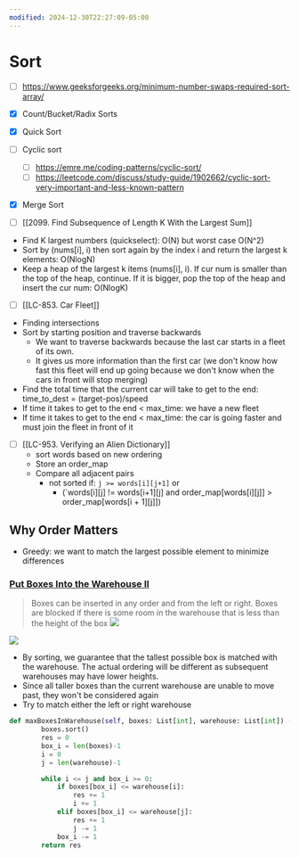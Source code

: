 ```yaml
---
modified: 2024-12-30T22:27:09-05:00
---
```

# Sort
- [ ] https://www.geeksforgeeks.org/minimum-number-swaps-required-sort-array/
- [x] Count/Bucket/Radix Sorts
- [x] Quick Sort
- [ ] Cyclic sort
	- [ ] https://emre.me/coding-patterns/cyclic-sort/
	- [ ] https://leetcode.com/discuss/study-guide/1902662/cyclic-sort-very-important-and-less-known-pattern
- [x] Merge Sort

- [ ] [[2099. Find Subsequence of Length K With the Largest Sum]]
- Find K largest numbers (quickselect): O(N) but worst case O(N^2)
- Sort by (nums[i], i) then sort again by the index i and return the largest k elements: O(NlogN)
- Keep a heap of the largest k items (nums[i], i). If cur num is smaller than the top of the heap, continue. If it is bigger, pop the top of the heap and insert the cur num: O(NlogK)

- [ ] [[LC-853. Car Fleet]]
- Finding intersections
- Sort by starting position and traverse backwards
	- We want to traverse backwards because the last car starts in a fleet of its own.
	- It gives us more information than the first car (we don't know how fast this fleet will end up going because we don't know when the cars in front will stop merging)
- Find the total time that the current car will take to get to the end: time_to_dest = (target-pos)/speed
- If time it takes to get to the end < max_time: we have a new fleet
- If time it takes to get to the end < max_time: the car is going faster and must join the fleet in front of it

- [ ] [[LC-953. Verifying an Alien Dictionary]]
	- sort words based on new ordering
	- Store an order_map
	- Compare all adjacent pairs
		- not sorted if: `j >= words[i][j+1]` or 
			- (`words[i][j] != words[i+1][j] and order_map[words[i][j]] > order_map[words[i + 1][j]])

## Why Order Matters
- Greedy: we want to match the largest possible element to minimize differences

### [Put Boxes Into the Warehouse II](https://leetcode.com/problems/put-boxes-into-the-warehouse-ii/)
> Boxes can be inserted in any order and from the left or right. Boxes are blocked if there is some room in the warehouse that is less than the height of the box
![](https://assets.leetcode.com/uploads/2020/08/30/22.png)

![](https://assets.leetcode.com/uploads/2020/08/30/22-1.png)

- By sorting, we guarantee that the tallest possible box is matched with the warehouse. The actual ordering will be different as subsequent warehouses may have lower heights.
- Since all taller boxes than the current warehouse are unable to move past, they won't be considered again
- Try to match either the left or right warehouse
```python
def maxBoxesInWarehouse(self, boxes: List[int], warehouse: List[int]) -> int:
        boxes.sort()
        res = 0
        box_i = len(boxes)-1
        i = 0
        j = len(warehouse)-1

        while i <= j and box_i >= 0:
            if boxes[box_i] <= warehouse[i]:
                res += 1
                i += 1
            elif boxes[box_i] <= warehouse[j]:
                res += 1
                j -= 1
            box_i -= 1
        return res

```
